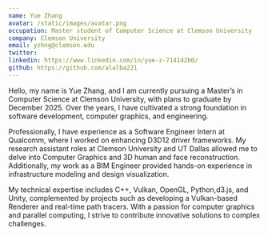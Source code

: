 ```yaml
---
name: Yue Zhang
avatar: /static/images/avatar.png
occupation: Master student of Computer Science at Clemson University
company: Clemson University
email: yzhng@clemson.edu
twitter: 
linkedin: https://www.linkedin.com/in/yue-z-714142b0/
github: https://github.com/alalba221
---
```


Hello, my name is Yue Zhang, and I am currently pursuing a Master’s in Computer Science at Clemson University, with plans to graduate by December 2025. 
Over the years, I have cultivated a strong foundation in software development, computer graphics, and engineering.

Professionally, I have experience as a Software Engineer Intern at Qualcomm, where I worked on enhancing D3D12 driver frameworks. 
My research assistant roles at Clemson University and UT Dallas allowed me to delve into Computer Graphics and 3D human and face reconstruction. Additionally, my work as a BIM Engineer provided hands-on experience in infrastructure modeling and design visualization.

My technical expertise includes C++, Vulkan, OpenGL, Python,d3.js, and Unity, complemented by projects such as developing a Vulkan-based Renderer and real-time path tracers. With a passion for computer graphics and parallel computing, I strive to contribute innovative solutions to complex challenges.
